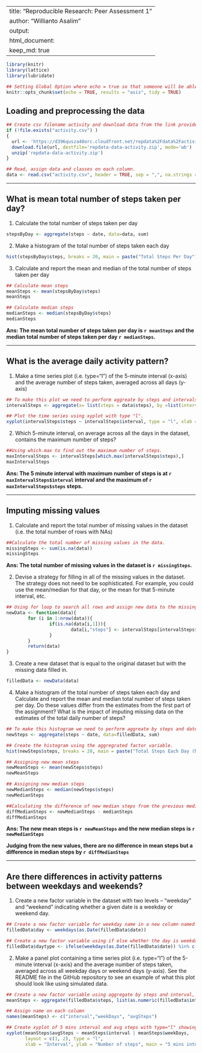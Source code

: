 
---
title: "Reproducible Research: Peer Assessment 1"
author: "Willianto Asalim"
output: 
  html_document:
    keep_md: true
---


```r
library(knitr)
library(lattice)
library(lubridate)
```


```r
## Setting Global Option where echo = true so that someone will be able to read the code and results.
knitr::opts_chunk$set(echo = TRUE, results = "asis", tidy = TRUE)
```


## Loading and preprocessing the data
```r
## Create csv filename activity and download data from the link provided then unzip the file.
if (!file.exists("activity.csv") )
{
  url <- 'https://d396qusza40orc.cloudfront.net/repdata%2Fdata%2Factivity.zip'  
  download.file(url, destfile='repdata-data-activity.zip', mode='wb')  
  unzip('repdata-data-activity.zip')
}

## Read, assign data and classes on each column.
data <- read.csv("activity.csv", header = TRUE, sep = ",", na.strings = "NA", colClasses=c("numeric", "character", "numeric"))

```

------------------------------------------------------

## What is mean total number of steps taken per day?
1. Calculate the total number of steps taken per day
```r
stepsByDay <- aggregate(steps ~ date, data=data, sum)
```

2. Make a histogram of the total number of steps taken each day
```r
hist(stepsByDay$steps, breaks = 20, main = paste("Total Steps Per Day"), col="red",xlab="Number of Steps")
```

3. Calculate and report the mean and median of the total number of steps taken per day
```r
## Calculate mean steps
meanSteps <- mean(stepsByDay$steps)
meanSteps

## Calculate median steps
medianSteps <- median(stepsByDay$steps)
medianSteps
```


**Ans: The mean total number of steps taken per day is `r meanSteps` and the median total number of steps taken per day `r medianSteps`.**

----------------------------------------------------------

## What is the average daily activity pattern?
1. Make a time series plot (i.e. type="l") of the 5-minute interval (x-axis) and the average number of steps taken, averaged across all days (y-axis)
```r
## To make this plot we need to perform aggreate by steps and intervals, returning means and removing all the na values.
intervalSteps <- aggregate(x= list(steps = data$steps), by =list(interval = data$interval), FUN = mean, na.rm = TRUE)

## Plot the time series using xyplot with type "l".
xyplot(intervalSteps$steps ~ intervalSteps$interval, type = "l", xlab ="5-minute interval", ylab = "the average number of steps taken", main = "Average daily activity pattern")

```

2. Which 5-minute interval, on average across all the days in the dataset, contains the maximum number of steps?

```r
##Using which.max to find out the maximum number of steps.
maxIntervalSteps <- intervalSteps[which.max(intervalSteps$steps),]
maxIntervalSteps
```

**Ans: The 5 minute interval with maximum number of steps is at `r maxIntervalSteps$interval` interval and the maximum of `r maxIntervalSteps$steps` steps.**

----------------------------------------------------

## Imputing missing values
1. Calculate and report the total number of missing values in the dataset (i.e. the total number of rows with NAs)
```r
##Calculate the total number of missing values in the data.
missingSteps <- sum(is.na(data))
missingSteps
```

**Ans: The total number of missing values in the dataset is `r missingSteps`.**

2. Devise a strategy for filling in all of the missing values in the dataset. The strategy does not need to be sophisticated. For example, you could use the mean/median for that day, or the mean for that 5-minute interval, etc.
```r
## Using for loop to search all rows and assign new data to the missing data using the aggregate factor variable created previously.
newData <- function(data){
        for (i in 1:nrow(data)){
                if(is.na(data[i,1])){
                        data[i,"steps"] <- intervalSteps[intervalSteps$interval == data[i,"interval"],"steps"] 
                }
        }
        return(data)
}
```

3. Create a new dataset that is equal to the original dataset but with the missing data filled in.
```r
filledData <- newData(data)
```

4. Make a histogram of the total number of steps taken each day and Calculate and report the mean and median total number of steps taken per day. Do these values differ from the estimates from the first part of the assignment? What is the impact of imputing missing data on the estimates of the total daily number of steps?
```r
## To make this histogram we need to perform aggreate by steps and date from the filledData, returning sum(total steps each day).
newSteps <- aggregate(steps ~ date, data=filledData, sum)

## Create the histogram using the aggregrated factor variable.
hist(newSteps$steps, breaks = 20, main = paste("Total Steps Each Day (New)"), col="red",xlab="Number of Steps")
```

```r
## Assigning new mean steps
newMeanSteps <- mean(newSteps$steps)
newMeanSteps

## Assigning new median steps
newMedianSteps <- median(newSteps$steps)
newMedianSteps

##Calculating the difference of new median steps from the previous median steps
diffMedianSteps <- newMedianSteps - medianSteps 
diffMedianSteps
```

**Ans: The new mean steps is `r newMeanSteps` and the new median steps is `r newMedianSteps`**

**Judging from the new values, there are no difference in mean steps but a difference in median steps by `r diffMedianSteps`**

---------------------------------------------------

## Are there differences in activity patterns between weekdays and weekends?
1. Create a new factor variable in the dataset with two levels – “weekday” and “weekend” indicating whether a given date is a weekday or weekend day.
```r
## Create a new factor variable for weekday name in a new column named day.
filledData$day <- weekdays(as.Date(filledData$date))

## Create a new factor variable using if else whether the day is weekday or weekend in a new column named daytype.
filledData$daytype <- ifelse(weekdays(as.Date(filledData$date)) %in% c("Saturday","Sunday"), "weekend", "weekday")
```

2. Make a panel plot containing a time series plot (i.e. type="l") of the 5-minute interval (x-axis) and the average number of steps taken, averaged across all weekday days or weekend days (y-axis). See the README file in the GitHub repository to see an example of what this plot should look like using simulated data.
```r
## Create a new factor variable using aggregate by steps and interval, returning mean. 
meanSteps <- aggregate(filledData$steps, list(as.numeric(filledData$interval), filledData$daytype), FUN = "mean")

## Assign name on each column
names(meanSteps) <- c("interval","weekDays", "avgSteps")

## Create xyplot of 5 mins interval and avg steps with type="l" showing weekdays and weekends.
xyplot(meanSteps$avgSteps ~ meanSteps$interval | meanSteps$weekDays, 
       layout = c(1, 2), type = "l", 
       xlab = "Interval", ylab = "Number of steps", main = "5 mins interval on average number of steps taken")
```



